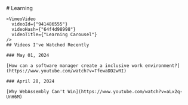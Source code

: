 
<MainHeader/>
<main>
  <article>
    # Learning


    <VimeoVideo
      videoId={"941486555"}
      videoHash={"64f4d98998"}
      videoTitle={"Learning Carousel"}
    />
    ## Videos I've Watched Recently

    ### May 01, 2024

    [How can a software manager create a inclusive work environment?](https://www.youtube.com/watch?v=TfewaDD2wRI)

    ### April 28, 2024

    [Why WebAssembly Can't Win](https://www.youtube.com/watch?v=aLx2q-UnH6M)
  </article>
</main>